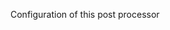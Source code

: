 <!-- Code generated from the comments of the Config struct in post-processor/alicloud-import/post-processor.go; DO NOT EDIT MANUALLY -->

Configuration of this post processor

